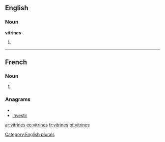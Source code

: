 ==English==

===Noun===
'''vitrines'''

# {{plural of|[[vitrine]]}}

[[Category:English plurals]]

----

==French==

===Noun===
{{infl|fr|plural}} {{f|p}}

# {{plural of|vitrine|lang=fr}}

===Anagrams===
* {{alphagram|eiinrstv}}
* [[investir#French|investir]]

[[ar:vitrines]]
[[eo:vitrines]]
[[fr:vitrines]]
[[pt:vitrines]]